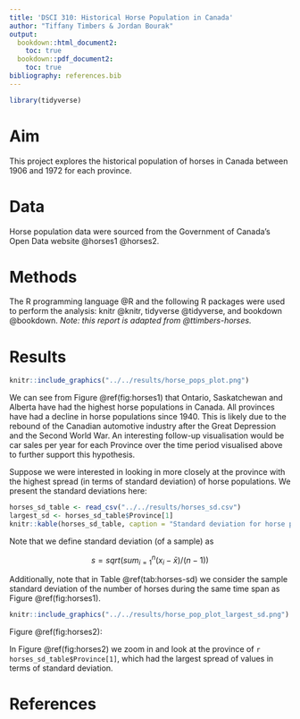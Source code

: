 ```yaml
---
title: 'DSCI 310: Historical Horse Population in Canada'
author: "Tiffany Timbers & Jordan Bourak"
output:
  bookdown::html_document2:
    toc: true
  bookdown::pdf_document2:
    toc: true
bibliography: references.bib
---
```


```r
library(tidyverse)
```

# Aim

This project explores the historical population of horses in Canada between 1906 and 1972 for each province.

# Data

Horse population data were sourced from the Government of Canada's Open Data website @horses1 @horses2.

# Methods

The R programming language @R and the following R packages were used to perform the analysis: knitr @knitr, tidyverse @tidyverse, and bookdown @bookdown. *Note: this report is adapted from @ttimbers-horses.*

# Results

```r
knitr::include_graphics("../../results/horse_pops_plot.png")
```

We can see from Figure \@ref(fig:horses1) that Ontario, Saskatchewan and Alberta have had the highest horse populations in Canada. All provinces have had a decline in horse populations since 1940. This is likely due to the rebound of the Canadian automotive industry after the Great Depression and the Second World War. An interesting follow-up visualisation would be car sales per year for each Province over the time period visualised above to further support this hypothesis.

Suppose we were interested in looking in more closely at the province with the highest spread (in terms of standard deviation) of horse populations. We present the standard deviations here:

```r
horses_sd_table <- read_csv("../../results/horses_sd.csv")
largest_sd <- horses_sd_table$Province[1]
knitr::kable(horses_sd_table, caption = "Standard deviation for horse population per province")
```

Note that we define standard deviation (of a sample) as

$$s = sqrt( sum_{i = 1}^n(x_i - \bar{x}) / (n-1))$$

Additionally, note that in Table \@ref(tab:horses-sd) we consider the sample standard deviation of the number of horses during the same time span as Figure \@ref(fig:horses1).

```r
knitr::include_graphics("../../results/horse_pop_plot_largest_sd.png")
```

Figure \@ref(fig:horses2): 

In Figure \@ref(fig:horses2) we zoom in and look at the province of `r horses_sd_table$Province[1]`, which had the largest spread of values in terms of standard deviation.

# References

